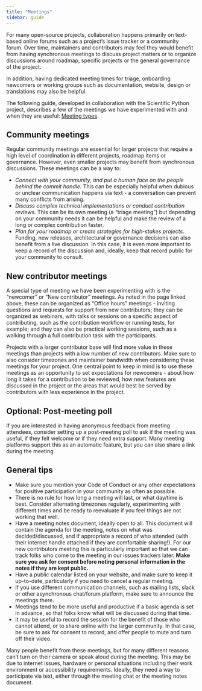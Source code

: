 ```yaml
---
title: "Meetings"
sidebar: guide
---
```


For many open-source projects, collaboration happens primarily on text-based
online forums such as a project's issue tracker or a community forum. Over time,
maintainers and contributors may feel they would benefit from having synchronous
meetings to discuss project matters or to organize discussions around roadmap,
specific projects or the general governance of the project.

In addition, having dedicated meeting times for triage, onboarding newcomers or
working groups such as documentation, website, design or translations may also
be helpful.

The following guide, developed in collaboration with the Scientific Python
project, describes a few of the meetings we have experimented with and when they
are useful:
[Meeting types](https://learn.scientific-python.org/maintainers/meeting_types/).

## Community meetings

Regular community meetings are essential for larger projects that require a high
level of coordination in different projects, roadmap items or governance.
However, even smaller projects may benefit from synchronous discussions. These
meetings can be a way to:

- *Connect with your community, and put a human face on the people behind the
commit handle.* This can be especially helpful when dubious or unclear
communication happens via text - a conversation can prevent many conflicts from
arising.
- *Discuss complex technical implementations or conduct contribution reviews.*
This can be its own meeting (a "triage meeting") but depending on your community
needs it can be helpful and make the review of a long or complex contribution
faster.
- *Plan for your roadmap or create strategies for high-stakes projects*.
Funding, new releases, architectural or governance decisions can also benefit
from a live discussion. In this case, it is even more important to keep a record
of the discussion and, ideally, keep that record public for your community to
consult.

## New contributor meetings

A special type of meeting we have been experimenting with is the "newcomer" or
"New contributor" meetings. As noted in the page linked above, these can be
organized as "Office hours" meetings - inviting questions and requests for
support from new contributors; they can be organized as webinars, with talks or
sessions on a specific aspect of contributing, such as the contribution workflow
or running tests, for example; and they can also be practical working sessions,
such as a walking through a full contribution task with the participants.

Projects with a larger contributor base will find more value in these meetings
than projects with a low number of new contributors. Make sure to also consider
timezones and maintainer bandwidth when considering these meetings for your
project. One central point to keep in mind is to use these meetings as an
opportunity to set expectations for newcomers - about how long it takes for a
contribution to be reviewed, how new features are discussed in the project or
the areas that would best be served by contributors with less experience in the
project.

## Optional: Post-meeting poll

If you are interested in having anonymous feedback from meeting attendees,
consider setting up a post-meeting poll to ask if the meeting was useful, if
they felt welcome or if they need extra support. Many meeting platforms support
this as an automatic feature, but you can also share a link during the meeting. 

## General tips

- Make sure you mention your Code of Conduct or any other expectations for
positive participation in your community as often as possible.
- There is no rule for how long a meeting will last, or what day/time is best.
Consider alternating timezones regularly, experimenting with different times and
be ready to reevaluate if you feel things are not working that well.
- Have a meeting notes document, ideally open to all. This document will contain
the agenda for the meeting, notes on what was decided/discussed, and if
appropriate a record of who attended (with their internet handle attached if
they are comfortable sharing!). For our new contributors meeting this is
particularly important so that we can track folks who come to the meeting in our
issues trackers later. **Make sure you ask for consent before noting personal
information in the notes if they are kept public.**
- Have a public calendar listed on your website, and make sure to keep it
up-to-date, particularly if you need to cancel a regular meeting.
- If you use different communication channels, such as mailing lists, slack or
other asynchronous chat/forum platform, make sure to announce the meetings
there.
- Meetings tend to be more useful and productive if a basic agenda is set in
advance, so that folks know what will be discussed during that time.
- It may be useful to record the session for the benefit of those who cannot
attend, or to share online with the larger community. In that case, be sure to
ask for consent to record, and offer people to mute and turn off their video.

::: {.callout-tip}
Many people benefit from these meetings, but for many different reasons can't
turn on their camera or speak aloud during the meeting. This may be due to
internet issues, hardware or personal situations including their work
environment or accessibility requirements. Ideally, they need a way to
participate via text, either through the meeting chat or the meeting notes
document.
:::